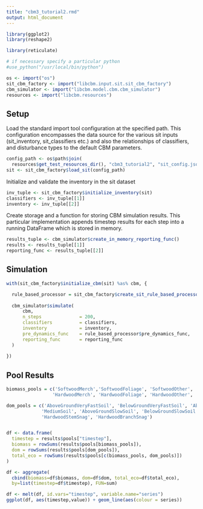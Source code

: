```yaml
---
title: "cbm3_tutorial2.rmd"
output: html_document
---
```


``` r
library(ggplot2)
library(reshape2)

library(reticulate)

# if necessary specify a particular python
#use_python("/usr/local/bin/python")

os <- import("os")
sit_cbm_factory <- import("libcbm.input.sit.sit_cbm_factory")
cbm_simulator <- import("libcbm.model.cbm.cbm_simulator")
resources <- import("libcbm.resources")
```

## Setup

Load the standard import tool configuration at the specified path. This 
configuration encompasses the data source for the various sit inputs
(sit_inventory, sit_classifiers etc.) and also the relationships of classifiers,
and disturbance types to the default CBM parameters.

``` r
config_path <- os$path$join(
  resources$get_test_resources_dir(), "cbm3_tutorial2", "sit_config.json")
sit <- sit_cbm_factory$load_sit(config_path)
```

Initialize and validate the inventory in the sit dataset

``` r
inv_tuple <- sit_cbm_factory$initialize_inventory(sit)
classifiers <- inv_tuple[[1]]
inventory <- inv_tuple[[2]]
```

Create storage and a function for storing CBM simulation results. This
particular implementation appends timestep results for each step into a running
DataFrame which is stored in memory.

``` r
results_tuple <- cbm_simulator$create_in_memory_reporting_func()
results <- results_tuple[[1]]
reporting_func <- results_tuple[[2]]
```

## Simulation


``` r
with(sit_cbm_factory$initialize_cbm(sit) %as% cbm, {

  rule_based_processor = sit_cbm_factory$create_sit_rule_based_processor(sit, cbm)
  
  cbm_simulator$simulate(
      cbm,
      n_steps              = 200,
      classifiers          = classifiers,
      inventory            = inventory,
      pre_dynamics_func    = rule_based_processor$pre_dynamics_func,
      reporting_func       = reporting_func
  )
  
})
```

## Pool Results

``` r

biomass_pools = c('SoftwoodMerch','SoftwoodFoliage', 'SoftwoodOther', 'SoftwoodCoarseRoots', 'SoftwoodFineRoots',
                 'HardwoodMerch', 'HardwoodFoliage', 'HardwoodOther', 'HardwoodCoarseRoots', 'HardwoodFineRoots')

dom_pools = c('AboveGroundVeryFastSoil', 'BelowGroundVeryFastSoil', 'AboveGroundFastSoil', 'BelowGroundFastSoil',
             'MediumSoil', 'AboveGroundSlowSoil', 'BelowGroundSlowSoil', 'SoftwoodStemSnag', 'SoftwoodBranchSnag',
             'HardwoodStemSnag', 'HardwoodBranchSnag')


df <- data.frame(
  timestep = results$pools["timestep"],
  biomass = rowSums(results$pools[biomass_pools]),
  dom = rowSums(results$pools[dom_pools]),
  total_eco = rowSums(results$pools[c(biomass_pools, dom_pools)])
)

df <- aggregate(
  cbind(biomass=df$biomass, dom=df$dom, total_eco=df$total_eco),
  by=list(timestep=df$timestep), FUN=sum)

df <- melt(df, id.vars="timestep", variable.name="series")
ggplot(df, aes(timestep,value)) + geom_line(aes(colour = series))

```


